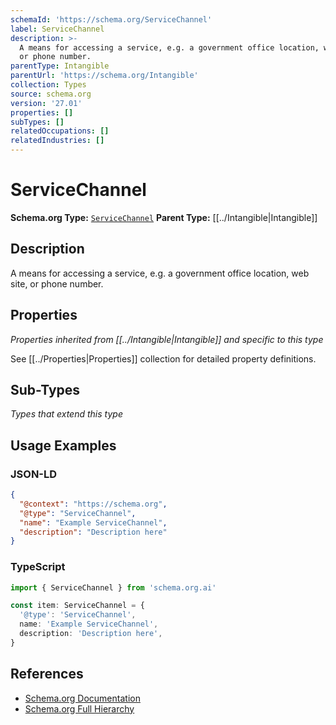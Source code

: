 ```yaml
---
schemaId: 'https://schema.org/ServiceChannel'
label: ServiceChannel
description: >-
  A means for accessing a service, e.g. a government office location, web site,
  or phone number.
parentType: Intangible
parentUrl: 'https://schema.org/Intangible'
collection: Types
source: schema.org
version: '27.01'
properties: []
subTypes: []
relatedOccupations: []
relatedIndustries: []
---
```

# ServiceChannel

**Schema.org Type:** [`ServiceChannel`](https://schema.org/ServiceChannel)
**Parent Type:** [[../Intangible|Intangible]]

## Description

A means for accessing a service, e.g. a government office location, web site, or phone number.

## Properties

*Properties inherited from [[../Intangible|Intangible]] and specific to this type*

See [[../Properties|Properties]] collection for detailed property definitions.

## Sub-Types

*Types that extend this type*

## Usage Examples

### JSON-LD

```json
{
  "@context": "https://schema.org",
  "@type": "ServiceChannel",
  "name": "Example ServiceChannel",
  "description": "Description here"
}
```

### TypeScript

```typescript
import { ServiceChannel } from 'schema.org.ai'

const item: ServiceChannel = {
  '@type': 'ServiceChannel',
  name: 'Example ServiceChannel',
  description: 'Description here',
}
```

## References

- [Schema.org Documentation](https://schema.org/ServiceChannel)
- [Schema.org Full Hierarchy](https://schema.org/docs/full.html)
